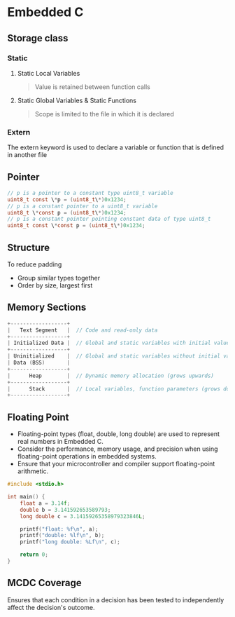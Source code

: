 # Embedded C

## Storage class

### Static

1. Static Local Variables
    > Value is retained between function calls
2. Static Global Variables & Static Functions
    > Scope is limited to the file in which it is declared

### Extern

The extern keyword is used to declare a variable or function that is defined in another file

## Pointer

```c
// p is a pointer to a constant type uint8_t variable
uint8_t const \*p = (uint8_t\*)0x1234;
// p is a constant pointer to a uint8_t variable
uint8_t \*const p = (uint8_t\*)0x1234;
// p is a constant pointer pointing constant data of type uint8_t
uint8_t const \*const p = (uint8_t\*)0x1234;
```

## Structure

To reduce padding

-   Group similar types together
-   Order by size, largest first

## Memory Sections

```c
+------------------+
|   Text Segment   |  // Code and read-only data
+------------------+
| Initialized Data |  // Global and static variables with initial values
+------------------+
| Uninitialized    |  // Global and static variables without initial values (BSS)
| Data (BSS)       |
+------------------+
|      Heap        |  // Dynamic memory allocation (grows upwards)
+------------------+
|      Stack       |  // Local variables, function parameters (grows downwards)
+------------------+
```

## Floating Point

-   Floating-point types (float, double, long double) are used to represent real numbers in Embedded C.
-   Consider the performance, memory usage, and precision when using floating-point operations in embedded systems.
-   Ensure that your microcontroller and compiler support floating-point arithmetic.

```c
#include <stdio.h>

int main() {
    float a = 3.14f;
    double b = 3.141592653589793;
    long double c = 3.14159265358979323846L;

    printf("float: %f\n", a);
    printf("double: %lf\n", b);
    printf("long double: %Lf\n", c);

    return 0;
}
```

## MCDC Coverage

Ensures that each condition in a decision has been tested to independently affect the decision's outcome.

